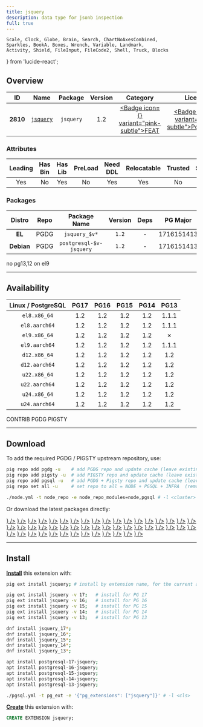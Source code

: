 ```yaml
---
title: jsquery
description: data type for jsonb inspection
full: true
---
```


    Scale, Clock, Globe, Brain, Search, ChartNoAxesCombined,
    Sparkles, BookA, Boxes, Wrench, Variable, Landmark,
    Activity, Shield, FileInput, FileCode2, Shell, Truck, Blocks
} from 'lucide-react';

## Overview

| <TooltipIconButton tooltip="Extension unique identifier" side="top">ID</TooltipIconButton> | <TooltipIconButton tooltip="Extension name" side="top">Name</TooltipIconButton> | <TooltipIconButton tooltip="Package name for installation" side="top">Package</TooltipIconButton> | <TooltipIconButton tooltip="Latest available extension version" side="top">Version</TooltipIconButton> | <TooltipIconButton tooltip="Extension category" side="top">Category</TooltipIconButton> | <TooltipIconButton tooltip="Open source license" side="top">License</TooltipIconButton> | <TooltipIconButton tooltip="Programming language" side="top">Lang</TooltipIconButton> |
|:--------:|:--------:|:----------:|:--------------:|:---------------------------------------:|:------------------------------------------------------:|:----:|
| **2810** | [`jsquery`](https://github.com/postgrespro/jsquery) | `jsquery` | 1.2 | <a href="/ext/feat" className="no-underline"><Badge icon={<Sparkles />} variant="pink-subtle">FEAT</Badge></a> | <a href="/ext/list/license#postgresql" className="no-underline"><Badge icon={<Scale />} variant="blue-subtle">PostgreSQL</Badge></a> | <a href="/ext/list/lang#c"><Badge icon={<FileCode2 />} variant="blue-subtle">C</Badge></a> |

### Attributes

| <TooltipIconButton tooltip="The Primary Leading extension in the Package" side="top">Leading</TooltipIconButton> | <TooltipIconButton tooltip="Contains binary utils" side="top">Has Bin</TooltipIconButton> | <TooltipIconButton tooltip="Contains .so shared library files" side="top">Has Lib</TooltipIconButton> | <TooltipIconButton tooltip="Requires preloading via shared_preload_libraries" side="top">PreLoad</TooltipIconButton> | <TooltipIconButton tooltip="Requires CREATE EXTENSION DDL command" side="top">Need DDL</TooltipIconButton> | <TooltipIconButton tooltip="Can be installed in any schema" side="top">Relocatable</TooltipIconButton> | <TooltipIconButton tooltip="Can be created by non-superuser" side="top">Trusted</TooltipIconButton> | <TooltipIconButton tooltip="Schemas used by this extension" side="top">Schemas</TooltipIconButton> |
|:-------:|:-------:|:-------:|:-------:|:--------:|:-----------:|:-------:|:-------:|
| Yes | No | Yes | No | Yes | Yes | No | - |

### Packages

| <TooltipIconButton tooltip="Linux distribution family, EL or Debian" side="top">Distro</TooltipIconButton> | <TooltipIconButton tooltip="Package repository" side="top">Repo</TooltipIconButton> | <TooltipIconButton tooltip="The RPM/DEB Package Name Pattern (replace $v with real pg major)" side="top">Package Name</TooltipIconButton> | <TooltipIconButton tooltip="Latest package version" side="top">Version</TooltipIconButton> | <TooltipIconButton tooltip="RPM/DEB Package dependencies" side="top">Deps</TooltipIconButton> | <TooltipIconButton tooltip="Available in these PostgreSQL Major Versions" side="top">PG Major</TooltipIconButton> |
|:----------:|:--------:|:------------------------:|:-----------:|:------------:|:------------------:|
|   **EL**   | <Badge variant="blue-subtle"><span className="font-bold">PGDG</span></Badge> | `jsquery_$v*` | `1.2` | - | <Badge variant="green-subtle">17</Badge><Badge variant="green-subtle">16</Badge><Badge variant="green-subtle">15</Badge><Badge variant="green-subtle">14</Badge><Badge variant="red-subtle">13</Badge> |
| **Debian** | <Badge variant="blue-subtle"><span className="font-bold">PGDG</span></Badge> | `postgresql-$v-jsquery` | `1.2` | - | <Badge variant="green-subtle">17</Badge><Badge variant="green-subtle">16</Badge><Badge variant="green-subtle">15</Badge><Badge variant="green-subtle">14</Badge><Badge variant="green-subtle">13</Badge> |


<Callout title="Comments" type="info">
    no pg13,12 on el9
</Callout>


------

## Availability

| <TooltipIconButton tooltip="Linux Distro Arch / PostgreSQL Major Version" side="top">Linux / PostgreSQL </TooltipIconButton> | **PG17** | **PG16** | **PG15** | **PG14** | **PG13** |
|:-----:|:-----:|:-----:|:-----:|:-----:|:-----:|
| `el8.x86_64` | <Badge variant="blue-subtle">1.2</Badge> | <Badge variant="blue-subtle">1.2</Badge> | <Badge variant="blue-subtle">1.2</Badge> | <Badge variant="blue-subtle">1.2</Badge> | <Badge variant="blue-subtle">1.1.1</Badge> |
| `el8.aarch64` | <Badge variant="blue-subtle">1.2</Badge> | <Badge variant="blue-subtle">1.2</Badge> | <Badge variant="blue-subtle">1.2</Badge> | <Badge variant="blue-subtle">1.2</Badge> | <Badge variant="blue-subtle">1.1.1</Badge> |
| `el9.x86_64` | <Badge variant="blue-subtle">1.2</Badge> | <Badge variant="blue-subtle">1.2</Badge> | <Badge variant="blue-subtle">1.2</Badge> | <Badge variant="blue-subtle">1.2</Badge> | <Badge variant="red-subtle">✗</Badge> |
| `el9.aarch64` | <Badge variant="blue-subtle">1.2</Badge> | <Badge variant="blue-subtle">1.2</Badge> | <Badge variant="blue-subtle">1.2</Badge> | <Badge variant="blue-subtle">1.2</Badge> | <Badge variant="blue-subtle">1.1.1</Badge> |
| `d12.x86_64` | <Badge variant="blue-subtle">1.2</Badge> | <Badge variant="blue-subtle">1.2</Badge> | <Badge variant="blue-subtle">1.2</Badge> | <Badge variant="blue-subtle">1.2</Badge> | <Badge variant="blue-subtle">1.2</Badge> |
| `d12.aarch64` | <Badge variant="blue-subtle">1.2</Badge> | <Badge variant="blue-subtle">1.2</Badge> | <Badge variant="blue-subtle">1.2</Badge> | <Badge variant="blue-subtle">1.2</Badge> | <Badge variant="blue-subtle">1.2</Badge> |
| `u22.x86_64` | <Badge variant="blue-subtle">1.2</Badge> | <Badge variant="blue-subtle">1.2</Badge> | <Badge variant="blue-subtle">1.2</Badge> | <Badge variant="blue-subtle">1.2</Badge> | <Badge variant="blue-subtle">1.2</Badge> |
| `u22.aarch64` | <Badge variant="blue-subtle">1.2</Badge> | <Badge variant="blue-subtle">1.2</Badge> | <Badge variant="blue-subtle">1.2</Badge> | <Badge variant="blue-subtle">1.2</Badge> | <Badge variant="blue-subtle">1.2</Badge> |
| `u24.x86_64` | <Badge variant="blue-subtle">1.2</Badge> | <Badge variant="blue-subtle">1.2</Badge> | <Badge variant="blue-subtle">1.2</Badge> | <Badge variant="blue-subtle">1.2</Badge> | <Badge variant="blue-subtle">1.2</Badge> |
| `u24.aarch64` | <Badge variant="blue-subtle">1.2</Badge> | <Badge variant="blue-subtle">1.2</Badge> | <Badge variant="blue-subtle">1.2</Badge> | <Badge variant="blue-subtle">1.2</Badge> | <Badge variant="blue-subtle">1.2</Badge> |

<Badge variant="green-subtle"><span className="font-black">CONTRIB</span></Badge> <Badge variant="blue-subtle"><span className="font-black">PGDG</span></Badge> <Badge variant="amber-subtle"><span className="font-black">PIGSTY</span></Badge>

------

## Download

To add the required PGDG / PIGSTY upstream repository, use:

```bash tab="pig"
pig repo add pgdg -u    # add PGDG repo and update cache (leave existing repos)
pig repo add pigsty -u  # add PIGSTY repo and update cache (leave existing repos)
pig repo add pgsql -u   # add PGDG + Pigsty repo and update cache (leave existing repos)
pig repo set all -u     # set repo to all = NODE + PGSQL + INFRA  (remove existing repos)
```
```bash tab="pigsty"
./node.yml -t node_repo -e node_repo_modules=node,pgsql # -l <cluster>
```

Or download the latest packages directly:

<Files>
    <Folder name="el8.x86_64">
        <a href="https://download.postgresql.org/pub/repos/yum/17/redhat/rhel-8-x86_64/jsquery_17-1.2-2PGDG.rhel8.x86_64.rpm"><File name="jsquery_17-1.2-2PGDG.rhel8.x86_64.rpm" icon={<Package className="text-emerald-500" />} /></a>
        <a href="https://download.postgresql.org/pub/repos/yum/16/redhat/rhel-8-x86_64/jsquery_16-1.2-1PGDG.rhel8.x86_64.rpm"><File name="jsquery_16-1.2-1PGDG.rhel8.x86_64.rpm" icon={<Package className="text-emerald-500" />} /></a>
        <a href="https://download.postgresql.org/pub/repos/yum/15/redhat/rhel-8-x86_64/jsquery_15-1.2-1PGDG.rhel8.x86_64.rpm"><File name="jsquery_15-1.2-1PGDG.rhel8.x86_64.rpm" icon={<Package className="text-emerald-500" />} /></a>
        <a href="https://download.postgresql.org/pub/repos/yum/14/redhat/rhel-8-x86_64/jsquery_14-1.2-1PGDG.rhel8.x86_64.rpm"><File name="jsquery_14-1.2-1PGDG.rhel8.x86_64.rpm" icon={<Package className="text-emerald-500" />} /></a>
        <a href="https://download.postgresql.org/pub/repos/yum/13/redhat/rhel-8-x86_64/jsquery_13-1.1.1-2.rhel8.x86_64.rpm"><File name="jsquery_13-1.1.1-2.rhel8.x86_64.rpm" icon={<Package className="text-emerald-500" />} /></a>
    </Folder>
    <Folder name="el8.aarch64">
        <a href="https://download.postgresql.org/pub/repos/yum/17/redhat/rhel-8-aarch64/jsquery_17-1.2-2PGDG.rhel8.aarch64.rpm"><File name="jsquery_17-1.2-2PGDG.rhel8.aarch64.rpm" icon={<Package className="text-orange-500" />} /></a>
        <a href="https://download.postgresql.org/pub/repos/yum/16/redhat/rhel-8-aarch64/jsquery_16-1.2-1PGDG.rhel8.aarch64.rpm"><File name="jsquery_16-1.2-1PGDG.rhel8.aarch64.rpm" icon={<Package className="text-orange-500" />} /></a>
        <a href="https://download.postgresql.org/pub/repos/yum/15/redhat/rhel-8-aarch64/jsquery_15-1.2-1PGDG.rhel8.aarch64.rpm"><File name="jsquery_15-1.2-1PGDG.rhel8.aarch64.rpm" icon={<Package className="text-orange-500" />} /></a>
        <a href="https://download.postgresql.org/pub/repos/yum/14/redhat/rhel-8-aarch64/jsquery_14-1.2-1PGDG.rhel8.aarch64.rpm"><File name="jsquery_14-1.2-1PGDG.rhel8.aarch64.rpm" icon={<Package className="text-orange-500" />} /></a>
        <a href="https://download.postgresql.org/pub/repos/yum/13/redhat/rhel-8-aarch64/jsquery_13-1.1.1-2.rhel8.aarch64.rpm"><File name="jsquery_13-1.1.1-2.rhel8.aarch64.rpm" icon={<Package className="text-orange-500" />} /></a>
    </Folder>
    <Folder name="el9.x86_64">
        <a href="https://download.postgresql.org/pub/repos/yum/17/redhat/rhel-9-x86_64/jsquery_17-1.2-2PGDG.rhel9.x86_64.rpm"><File name="jsquery_17-1.2-2PGDG.rhel9.x86_64.rpm" icon={<Package className="text-emerald-500" />} /></a>
        <a href="https://download.postgresql.org/pub/repos/yum/16/redhat/rhel-9-x86_64/jsquery_16-1.2-1PGDG.rhel9.x86_64.rpm"><File name="jsquery_16-1.2-1PGDG.rhel9.x86_64.rpm" icon={<Package className="text-emerald-500" />} /></a>
        <a href="https://download.postgresql.org/pub/repos/yum/15/redhat/rhel-9-x86_64/jsquery_15-1.2-1PGDG.rhel9.x86_64.rpm"><File name="jsquery_15-1.2-1PGDG.rhel9.x86_64.rpm" icon={<Package className="text-emerald-500" />} /></a>
        <a href="https://download.postgresql.org/pub/repos/yum/14/redhat/rhel-9-x86_64/jsquery_14-1.2-1PGDG.rhel9.x86_64.rpm"><File name="jsquery_14-1.2-1PGDG.rhel9.x86_64.rpm" icon={<Package className="text-emerald-500" />} /></a>
    </Folder>
    <Folder name="el9.aarch64">
        <a href="https://download.postgresql.org/pub/repos/yum/17/redhat/rhel-9-aarch64/jsquery_17-1.2-2PGDG.rhel9.aarch64.rpm"><File name="jsquery_17-1.2-2PGDG.rhel9.aarch64.rpm" icon={<Package className="text-orange-500" />} /></a>
        <a href="https://download.postgresql.org/pub/repos/yum/16/redhat/rhel-9-aarch64/jsquery_16-1.2-1PGDG.rhel9.aarch64.rpm"><File name="jsquery_16-1.2-1PGDG.rhel9.aarch64.rpm" icon={<Package className="text-orange-500" />} /></a>
        <a href="https://download.postgresql.org/pub/repos/yum/15/redhat/rhel-9-aarch64/jsquery_15-1.2-1PGDG.rhel9.aarch64.rpm"><File name="jsquery_15-1.2-1PGDG.rhel9.aarch64.rpm" icon={<Package className="text-orange-500" />} /></a>
        <a href="https://download.postgresql.org/pub/repos/yum/14/redhat/rhel-9-aarch64/jsquery_14-1.2-1PGDG.rhel9.aarch64.rpm"><File name="jsquery_14-1.2-1PGDG.rhel9.aarch64.rpm" icon={<Package className="text-orange-500" />} /></a>
        <a href="https://download.postgresql.org/pub/repos/yum/13/redhat/rhel-9-aarch64/jsquery_13-1.1.1-2.rhel9.aarch64.rpm"><File name="jsquery_13-1.1.1-2.rhel9.aarch64.rpm" icon={<Package className="text-orange-500" />} /></a>
    </Folder>
    <Folder name="d12.x86_64">
        <a href="https://apt.postgresql.org/pub/repos/apt/pool/main/j/jsquery/postgresql-17-jsquery_1.2-2.pgdg120+1_arm64.deb"><File name="postgresql-17-jsquery_1.2-2.pgdg120+1_arm64.deb" icon={<Box className="text-emerald-500" />} /></a>
        <a href="https://apt.postgresql.org/pub/repos/apt/pool/main/j/jsquery/postgresql-16-jsquery_1.2-2.pgdg120+1_arm64.deb"><File name="postgresql-16-jsquery_1.2-2.pgdg120+1_arm64.deb" icon={<Box className="text-emerald-500" />} /></a>
        <a href="https://apt.postgresql.org/pub/repos/apt/pool/main/j/jsquery/postgresql-15-jsquery_1.2-2.pgdg120+1_arm64.deb"><File name="postgresql-15-jsquery_1.2-2.pgdg120+1_arm64.deb" icon={<Box className="text-emerald-500" />} /></a>
        <a href="https://apt.postgresql.org/pub/repos/apt/pool/main/j/jsquery/postgresql-14-jsquery_1.2-2.pgdg120+1_arm64.deb"><File name="postgresql-14-jsquery_1.2-2.pgdg120+1_arm64.deb" icon={<Box className="text-emerald-500" />} /></a>
        <a href="https://apt.postgresql.org/pub/repos/apt/pool/main/j/jsquery/postgresql-13-jsquery_1.2-2.pgdg120+1_arm64.deb"><File name="postgresql-13-jsquery_1.2-2.pgdg120+1_arm64.deb" icon={<Box className="text-emerald-500" />} /></a>
    </Folder>
    <Folder name="d12.aarch64">
        <a href="https://apt.postgresql.org/pub/repos/apt/pool/main/j/jsquery/postgresql-17-jsquery_1.2-2.pgdg120+1_amd64.deb"><File name="postgresql-17-jsquery_1.2-2.pgdg120+1_amd64.deb" icon={<Box className="text-orange-500" />} /></a>
        <a href="https://apt.postgresql.org/pub/repos/apt/pool/main/j/jsquery/postgresql-16-jsquery_1.2-2.pgdg120+1_amd64.deb"><File name="postgresql-16-jsquery_1.2-2.pgdg120+1_amd64.deb" icon={<Box className="text-orange-500" />} /></a>
        <a href="https://apt.postgresql.org/pub/repos/apt/pool/main/j/jsquery/postgresql-15-jsquery_1.2-2.pgdg120+1_amd64.deb"><File name="postgresql-15-jsquery_1.2-2.pgdg120+1_amd64.deb" icon={<Box className="text-orange-500" />} /></a>
        <a href="https://apt.postgresql.org/pub/repos/apt/pool/main/j/jsquery/postgresql-14-jsquery_1.2-2.pgdg120+1_amd64.deb"><File name="postgresql-14-jsquery_1.2-2.pgdg120+1_amd64.deb" icon={<Box className="text-orange-500" />} /></a>
        <a href="https://apt.postgresql.org/pub/repos/apt/pool/main/j/jsquery/postgresql-13-jsquery_1.2-2.pgdg120+1_amd64.deb"><File name="postgresql-13-jsquery_1.2-2.pgdg120+1_amd64.deb" icon={<Box className="text-orange-500" />} /></a>
    </Folder>
    <Folder name="u22.x86_64">
        <a href="https://apt.postgresql.org/pub/repos/apt/pool/main/j/jsquery/postgresql-17-jsquery_1.2-2.pgdg22.04+1_amd64.deb"><File name="postgresql-17-jsquery_1.2-2.pgdg22.04+1_amd64.deb" icon={<Box className="text-emerald-500" />} /></a>
        <a href="https://apt.postgresql.org/pub/repos/apt/pool/main/j/jsquery/postgresql-16-jsquery_1.2-2.pgdg22.04+1_amd64.deb"><File name="postgresql-16-jsquery_1.2-2.pgdg22.04+1_amd64.deb" icon={<Box className="text-emerald-500" />} /></a>
        <a href="https://apt.postgresql.org/pub/repos/apt/pool/main/j/jsquery/postgresql-15-jsquery_1.2-2.pgdg22.04+1_amd64.deb"><File name="postgresql-15-jsquery_1.2-2.pgdg22.04+1_amd64.deb" icon={<Box className="text-emerald-500" />} /></a>
        <a href="https://apt.postgresql.org/pub/repos/apt/pool/main/j/jsquery/postgresql-14-jsquery_1.2-2.pgdg22.04+1_amd64.deb"><File name="postgresql-14-jsquery_1.2-2.pgdg22.04+1_amd64.deb" icon={<Box className="text-emerald-500" />} /></a>
        <a href="https://apt.postgresql.org/pub/repos/apt/pool/main/j/jsquery/postgresql-13-jsquery_1.2-2.pgdg22.04+1_amd64.deb"><File name="postgresql-13-jsquery_1.2-2.pgdg22.04+1_amd64.deb" icon={<Box className="text-emerald-500" />} /></a>
    </Folder>
    <Folder name="u22.aarch64">
        <a href="https://apt.postgresql.org/pub/repos/apt/pool/main/j/jsquery/postgresql-17-jsquery_1.2-2.pgdg22.04+1_arm64.deb"><File name="postgresql-17-jsquery_1.2-2.pgdg22.04+1_arm64.deb" icon={<Box className="text-orange-500" />} /></a>
        <a href="https://apt.postgresql.org/pub/repos/apt/pool/main/j/jsquery/postgresql-16-jsquery_1.2-2.pgdg22.04+1_arm64.deb"><File name="postgresql-16-jsquery_1.2-2.pgdg22.04+1_arm64.deb" icon={<Box className="text-orange-500" />} /></a>
        <a href="https://apt.postgresql.org/pub/repos/apt/pool/main/j/jsquery/postgresql-15-jsquery_1.2-2.pgdg22.04+1_arm64.deb"><File name="postgresql-15-jsquery_1.2-2.pgdg22.04+1_arm64.deb" icon={<Box className="text-orange-500" />} /></a>
        <a href="https://apt.postgresql.org/pub/repos/apt/pool/main/j/jsquery/postgresql-14-jsquery_1.2-2.pgdg22.04+1_arm64.deb"><File name="postgresql-14-jsquery_1.2-2.pgdg22.04+1_arm64.deb" icon={<Box className="text-orange-500" />} /></a>
        <a href="https://apt.postgresql.org/pub/repos/apt/pool/main/j/jsquery/postgresql-13-jsquery_1.2-2.pgdg22.04+1_arm64.deb"><File name="postgresql-13-jsquery_1.2-2.pgdg22.04+1_arm64.deb" icon={<Box className="text-orange-500" />} /></a>
    </Folder>
    <Folder name="u24.x86_64">
        <a href="https://apt.postgresql.org/pub/repos/apt/pool/main/j/jsquery/postgresql-17-jsquery_1.2-2.pgdg24.04+1_amd64.deb"><File name="postgresql-17-jsquery_1.2-2.pgdg24.04+1_amd64.deb" icon={<Box className="text-emerald-500" />} /></a>
        <a href="https://apt.postgresql.org/pub/repos/apt/pool/main/j/jsquery/postgresql-16-jsquery_1.2-2.pgdg24.04+1_amd64.deb"><File name="postgresql-16-jsquery_1.2-2.pgdg24.04+1_amd64.deb" icon={<Box className="text-emerald-500" />} /></a>
        <a href="https://apt.postgresql.org/pub/repos/apt/pool/main/j/jsquery/postgresql-15-jsquery_1.2-2.pgdg24.04+1_amd64.deb"><File name="postgresql-15-jsquery_1.2-2.pgdg24.04+1_amd64.deb" icon={<Box className="text-emerald-500" />} /></a>
        <a href="https://apt.postgresql.org/pub/repos/apt/pool/main/j/jsquery/postgresql-14-jsquery_1.2-2.pgdg24.04+1_amd64.deb"><File name="postgresql-14-jsquery_1.2-2.pgdg24.04+1_amd64.deb" icon={<Box className="text-emerald-500" />} /></a>
        <a href="https://apt.postgresql.org/pub/repos/apt/pool/main/j/jsquery/postgresql-13-jsquery_1.2-2.pgdg24.04+1_amd64.deb"><File name="postgresql-13-jsquery_1.2-2.pgdg24.04+1_amd64.deb" icon={<Box className="text-emerald-500" />} /></a>
    </Folder>
    <Folder name="u24.aarch64">
        <a href="https://apt.postgresql.org/pub/repos/apt/pool/main/j/jsquery/postgresql-17-jsquery_1.2-2.pgdg24.04+1_arm64.deb"><File name="postgresql-17-jsquery_1.2-2.pgdg24.04+1_arm64.deb" icon={<Box className="text-orange-500" />} /></a>
        <a href="https://apt.postgresql.org/pub/repos/apt/pool/main/j/jsquery/postgresql-16-jsquery_1.2-2.pgdg24.04+1_arm64.deb"><File name="postgresql-16-jsquery_1.2-2.pgdg24.04+1_arm64.deb" icon={<Box className="text-orange-500" />} /></a>
        <a href="https://apt.postgresql.org/pub/repos/apt/pool/main/j/jsquery/postgresql-15-jsquery_1.2-2.pgdg24.04+1_arm64.deb"><File name="postgresql-15-jsquery_1.2-2.pgdg24.04+1_arm64.deb" icon={<Box className="text-orange-500" />} /></a>
        <a href="https://apt.postgresql.org/pub/repos/apt/pool/main/j/jsquery/postgresql-14-jsquery_1.2-2.pgdg24.04+1_arm64.deb"><File name="postgresql-14-jsquery_1.2-2.pgdg24.04+1_arm64.deb" icon={<Box className="text-orange-500" />} /></a>
        <a href="https://apt.postgresql.org/pub/repos/apt/pool/main/j/jsquery/postgresql-13-jsquery_1.2-2.pgdg24.04+1_arm64.deb"><File name="postgresql-13-jsquery_1.2-2.pgdg24.04+1_arm64.deb" icon={<Box className="text-orange-500" />} /></a>
    </Folder>
</Files>

------

## Install

[**Install**](/docs/pgsql/ext/install) this extension with:

```bash tab="pig"
pig ext install jsquery; # install by extension name, for the current active PG version

pig ext install jsquery -v 17;   # install for PG 17
pig ext install jsquery -v 16;   # install for PG 16
pig ext install jsquery -v 15;   # install for PG 15
pig ext install jsquery -v 14;   # install for PG 14
pig ext install jsquery -v 13;   # install for PG 13
```
```bash tab="yum" 
dnf install jsquery_17*;
dnf install jsquery_16*;
dnf install jsquery_15*;
dnf install jsquery_14*;
dnf install jsquery_13*;
```
```bash tab="apt" 
apt install postgresql-17-jsquery;
apt install postgresql-16-jsquery;
apt install postgresql-15-jsquery;
apt install postgresql-14-jsquery;
apt install postgresql-13-jsquery;
```
```bash tab="ansible"
./pgsql.yml -t pg_ext -e '{"pg_extensions": ["jsquery"]}' # -l <cls>
```

[**Create**](/docs/pgsql/ext/create) this extension with:

```sql
CREATE EXTENSION jsquery;
```


